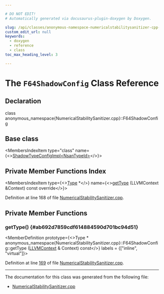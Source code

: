 ```yaml
---

# DO NOT EDIT!
# Automatically generated via docusaurus-plugin-doxygen by Doxygen.

slug: /api/classes/anonymous-namespace-numericalstabilitysanitizer-cpp-/f64shadowconfig
custom_edit_url: null
keywords:
  - doxygen
  - reference
  - class
toc_max_heading_level: 3

---
```





# The `F64ShadowConfig` Class Reference

<DoxygenPage pluginConfig={pluginConfig}>



## Declaration

<CodeBlock>class anonymous_namespace{NumericalStabilitySanitizer.cpp}::F64ShadowConfig</CodeBlock>

## Base class

<MembersIndex>

<MembersIndexItem
  type="class"
  name={<><a href="/docs/api/classes/anonymous-namespace-numericalstabilitysanitizer-cpp-/shadowtypeconfigimpl">ShadowTypeConfigImpl&lt;NsanTypeId&gt;</a></>}>
</MembersIndexItem>

</MembersIndex>

## Private Member Functions Index

<MembersIndex>

<MembersIndexItem
  type={<><a href="/docs/api/classes/llvm/type">Type</a> &#42;</>}
  name={<><a href="#ab692d7859cdf614884590d701bc94d51">getType</a> (LLVMContext &amp;Context) const override</>}>
</MembersIndexItem>

</MembersIndex>


Definition at line 168 of file <a href="/docs/api/files/lib/lib/transforms/lib/transforms/instrumentation/numericalstabilitysanitizer-cpp">NumericalStabilitySanitizer.cpp</a>.

<SectionDefinition>

## Private Member Functions

### getType() {#ab692d7859cdf614884590d701bc94d51}

<MemberDefinition
  prototype={<>Type &#42; anonymous&#95;namespace&#123;NumericalStabilitySanitizer.cpp&#125;::F64ShadowConfig::getType (<a href="/docs/api/classes/llvm/llvmcontext">LLVMContext</a> &amp; Context) const</>}
  labels = {["inline", "virtual"]}>

Definition at line <a href="/docs/api/files/lib/lib/transforms/lib/transforms/instrumentation/numericalstabilitysanitizer-cpp/#l00169">169</a> of file <a href="/docs/api/files/lib/lib/transforms/lib/transforms/instrumentation/numericalstabilitysanitizer-cpp">NumericalStabilitySanitizer.cpp</a>.
</MemberDefinition>

</SectionDefinition>

<hr/>

The documentation for this class was generated from the following file:

<ul>
<li><a href="/docs/api/files/lib/lib/transforms/lib/transforms/instrumentation/numericalstabilitysanitizer-cpp">NumericalStabilitySanitizer.cpp</a></li>
</ul>

</DoxygenPage>
